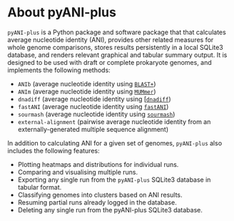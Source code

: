 # About pyANI-plus {#sec-about .unnumbered}

`pyANI-plus` is a Python package and software package that that calculates average nucleotide identity (ANI), provides other related measures for whole genome comparisons, stores results persistently in a local SQLite3 database, and renders relevant graphical and tabular summary output. It is designed to be used with draft or complete prokaryote genomes, and implements the following methods:

- `ANIb` (average nucleotide identity using [`BLAST+`](https://blast.ncbi.nlm.nih.gov/Blast.cgi))
- `ANIm` (average nucleotide identity using [`MUMmer`](https://mummer.sourceforge.net/manual/))
- `dnadiff` (average nucleotide identity using [[`dnadiff`](https://mummer.sourceforge.net/manual/))
- `fastANI` (average nucleotide identity using [`fastANI`](https://github.com/ParBLiSS/FastANI))
- `sourmash` (average nucleotide identity using [`sourmash`](https://sourmash.readthedocs.io/en/latest/index.html))
- `external-alignment` (pairwise average nucleotide identity from an externally-generated multiple sequence alignment)

In addition to calculating ANI for a given set of genomes, `pyANI-plus` also includes the following features:

- Plotting heatmaps and distributions for individual runs.
- Comparing and visualising multiple runs.
- Exporting any single run from the `pyANI-plus` SQLite3 database in tabular format.
- Classifying genomes into clusters based on ANI results.
- Resuming partial runs already logged in the database.
- Deleting any single run from the pyANI-plus SQLite3 database.